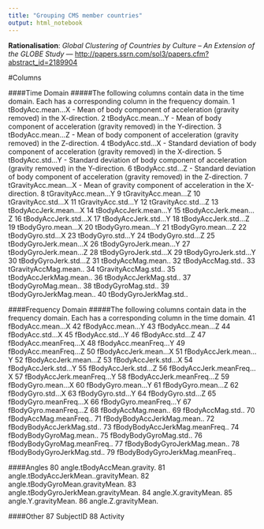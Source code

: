 ```yaml
---
title: "Grouping CMS member countries"
output: html_notebook
---
```


**Rationalisation**: *Global Clustering of Countries by Culture – An Extension of the GLOBE Study* &mdash; [http://papers.ssrn.com/sol3/papers.cfm?abstract_id=2189904](http://papers.ssrn.com/sol3/papers.cfm?abstract_id=2189904)

#Columns

####Time Domain
#####The following columns contain data in the time domain. Each has a corresponding column in the frequency domain.
1 tBodyAcc.mean...X - Mean of body component of acceleration (gravity removed) in the X-direction.
2 tBodyAcc.mean...Y - Mean of body component of acceleration (gravity removed) in the Y-direction.
3 tBodyAcc.mean...Z - Mean of body component of acceleration (gravity removed) in the Z-direction.
4 tBodyAcc.std...X - Standard deviation of body component of acceleration (gravity removed) in the X-direction.
5 tBodyAcc.std...Y - Standard deviation of body component of acceleration (gravity removed) in the Y-direction.
6 tBodyAcc.std...Z - Standard deviation of body component of acceleration (gravity removed) in the Z-direction.
7 tGravityAcc.mean...X - Mean of gravity component of acceleration in the X-direction.
8 tGravityAcc.mean...Y
9 tGravityAcc.mean...Z
10 tGravityAcc.std...X
11 tGravityAcc.std...Y
12 tGravityAcc.std...Z
13 tBodyAccJerk.mean...X
14 tBodyAccJerk.mean...Y
15 tBodyAccJerk.mean...Z
16 tBodyAccJerk.std...X
17 tBodyAccJerk.std...Y
18 tBodyAccJerk.std...Z
19 tBodyGyro.mean...X
20 tBodyGyro.mean...Y
21 tBodyGyro.mean...Z
22 tBodyGyro.std...X
23 tBodyGyro.std...Y
24 tBodyGyro.std...Z
25 tBodyGyroJerk.mean...X
26 tBodyGyroJerk.mean...Y
27 tBodyGyroJerk.mean...Z
28 tBodyGyroJerk.std...X
29 tBodyGyroJerk.std...Y
30 tBodyGyroJerk.std...Z
31 tBodyAccMag.mean..
32 tBodyAccMag.std..
33 tGravityAccMag.mean..
34 tGravityAccMag.std..
35 tBodyAccJerkMag.mean..
36 tBodyAccJerkMag.std..
37 tBodyGyroMag.mean..
38 tBodyGyroMag.std..
39 tBodyGyroJerkMag.mean..
40 tBodyGyroJerkMag.std..

####Frequency Domain
#####The following columns contain data in the frequency domain. Each has a corresponding column in the time domain.
41 fBodyAcc.mean...X
42 fBodyAcc.mean...Y
43 fBodyAcc.mean...Z
44 fBodyAcc.std...X
45 fBodyAcc.std...Y
46 fBodyAcc.std...Z
47 fBodyAcc.meanFreq...X
48 fBodyAcc.meanFreq...Y
49 fBodyAcc.meanFreq...Z
50 fBodyAccJerk.mean...X
51 fBodyAccJerk.mean...Y
52 fBodyAccJerk.mean...Z
53 fBodyAccJerk.std...X
54 fBodyAccJerk.std...Y
55 fBodyAccJerk.std...Z
56 fBodyAccJerk.meanFreq...X
57 fBodyAccJerk.meanFreq...Y
58 fBodyAccJerk.meanFreq...Z
59 fBodyGyro.mean...X
60 fBodyGyro.mean...Y
61 fBodyGyro.mean...Z
62 fBodyGyro.std...X
63 fBodyGyro.std...Y
64 fBodyGyro.std...Z
65 fBodyGyro.meanFreq...X
66 fBodyGyro.meanFreq...Y
67 fBodyGyro.meanFreq...Z
68 fBodyAccMag.mean..
69 fBodyAccMag.std..
70 fBodyAccMag.meanFreq..
71 fBodyBodyAccJerkMag.mean..
72 fBodyBodyAccJerkMag.std..
73 fBodyBodyAccJerkMag.meanFreq..
74 fBodyBodyGyroMag.mean..
75 fBodyBodyGyroMag.std..
76 fBodyBodyGyroMag.meanFreq..
77 fBodyBodyGyroJerkMag.mean..
78 fBodyBodyGyroJerkMag.std..
79 fBodyBodyGyroJerkMag.meanFreq..

####Angles
80 angle.tBodyAccMean.gravity.
81 angle.tBodyAccJerkMean..gravityMean.
82 angle.tBodyGyroMean.gravityMean.
83 angle.tBodyGyroJerkMean.gravityMean.
84 angle.X.gravityMean.
85 angle.Y.gravityMean.
86 angle.Z.gravityMean.

####Other
87 SubjectID
88 Activity

